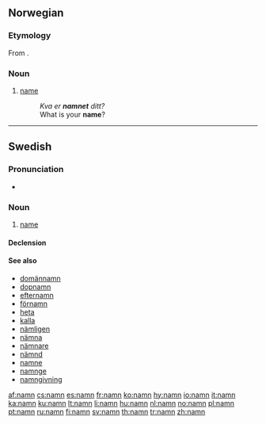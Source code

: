 {{also|nämn}}
==Norwegian==

===Etymology===

From {{etyl|non|nn}} {{term|nafn|lang=non}}.

===Noun===
{{nn-noun-n1}}{{context|nynorsk}}

# [[name]]
#: ''Kva er '''namnet''' ditt?''
#: What is your '''name'''?

----

==Swedish==

===Pronunciation===
* {{audio|Sv-namn.ogg|audio}}

===Noun===
{{sv-noun|g=n}}

# [[name]]

====Declension====
{{sv-noun-n-zero}}

====See also====
* [[domännamn]]
* [[dopnamn]]
* [[efternamn]]
* [[förnamn]]
* [[heta]]
* [[kalla]]
* [[nämligen]]
* [[nämna]]
* [[nämnare]]
* [[nämnd]]
* [[namne]]
* [[namnge]]
* [[namngivning]]

[[af:namn]]
[[cs:namn]]
[[es:namn]]
[[fr:namn]]
[[ko:namn]]
[[hy:namn]]
[[io:namn]]
[[it:namn]]
[[ka:namn]]
[[ku:namn]]
[[lt:namn]]
[[li:namn]]
[[hu:namn]]
[[nl:namn]]
[[no:namn]]
[[pl:namn]]
[[pt:namn]]
[[ru:namn]]
[[fi:namn]]
[[sv:namn]]
[[th:namn]]
[[tr:namn]]
[[zh:namn]]
